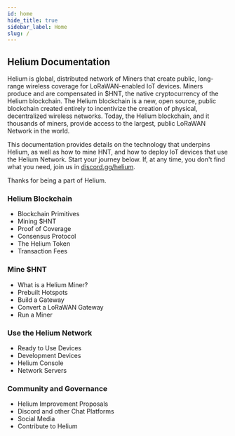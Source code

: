 ```yaml
---
id: home
hide_title: true
sidebar_label: Home
slug: /
---
```


## Helium Documentation

Helium is global, distributed network of Miners that create public, long-range
wireless coverage for LoRaWAN-enabled IoT devices. Miners produce and are
compensated in $HNT, the native cryptocurrency of the Helium blockchain. The
Helium blockchain is a new, open source, public blockchain created entirely to
incentivize the creation of physical, decentralized wireless networks. Today,
the Helium blockchain, and it thousands of miners, provide access to the
largest, public LoRaWAN Network in the world.

This documentation provides details on the technology that underpins Helium, as
well as how to mine HNT, and how to deploy IoT devices that use the Helium
Network. Start your journey below. If, at any time, you don't find what you
need, join us in [discord.gg/helium](https://discorg.gg/helium).

Thanks for being a part of Helium.

### Helium Blockchain

- Blockchain Primitives
- Mining $HNT
- Proof of Coverage
- Consensus Protocol
- The Helium Token
- Transaction Fees

### Mine $HNT

- What is a Helium Miner?
- Prebuilt Hotspots
- Build a Gateway
- Convert a LoRaWAN Gateway
- Run a Miner

### Use the Helium Network

- Ready to Use Devices
- Development Devices
- Helium Console
- Network Servers

### Community and Governance

- Helium Improvement Proposals
- Discord and other Chat Platforms
- Social Media
- Contribute to Helium
